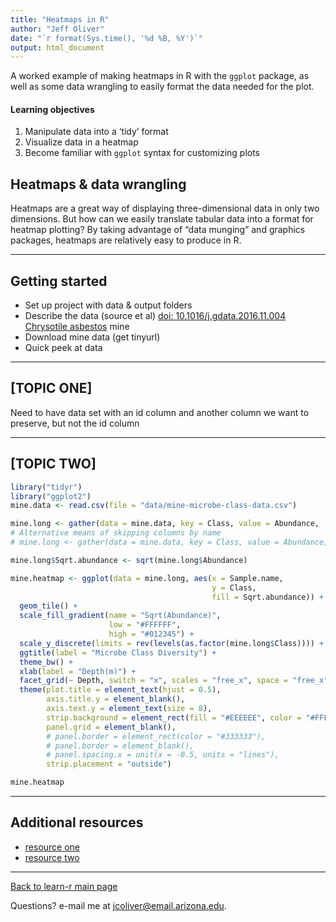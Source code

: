 ```yaml
---
title: "Heatmaps in R"
author: "Jeff Oliver"
date: "`r format(Sys.time(), '%d %B, %Y')`"
output: html_document
---
```


A worked example of making heatmaps in R with the `ggplot` package, as well as some data wrangling to easily format the data needed for the plot.

#### Learning objectives
1. Manipulate data into a 'tidy' format
2. Visualize data in a heatmap
3. Become familiar with `ggplot` syntax for customizing plots

## Heatmaps & data wrangling
Heatmaps are a great way of displaying three-dimensional data in only two dimensions. But how can we easily translate tabular data into a format for heatmap plotting? By taking advantage of "data munging" and graphics packages, heatmaps are relatively easy to produce in R. 

***

## Getting started
+ Set up project with data & output folders
+ Describe the data (source et al) 
[doi: 10.1016/j.gdata.2016.11.004](https://doi.org/10.1016/j.gdata.2016.11.004)
[Chrysotile asbestos](https://en.wikipedia.org/wiki/Chrysotile) mine
+ Download mine data (get tinyurl)
+ Quick peek at data

***

## [TOPIC ONE]
Need to have data set with an id column and another column we want to preserve, but not the id column

***

## [TOPIC TWO]

```r
library("tidyr")
library("ggplot2")
mine.data <- read.csv(file = "data/mine-microbe-class-data.csv")

mine.long <- gather(data = mine.data, key = Class, value = Abundance, -c(1:3))
# Alternative means of skipping columns by name
# mine.long <- gather(data = mine.data, key = Class, value = Abundance, -Site, -Depth, -Sample.name)

mine.long$Sqrt.abundance <- sqrt(mine.long$Abundance)

mine.heatmap <- ggplot(data = mine.long, aes(x = Sample.name,
                                             y = Class,
                                             fill = Sqrt.abundance)) +
  geom_tile() +
  scale_fill_gradient(name = "Sqrt(Abundance)",
                      low = "#FFFFFF",
                      high = "#012345") +
  scale_y_discrete(limits = rev(levels(as.factor(mine.long$Class)))) +
  ggtitle(label = "Microbe Class Diversity") + 
  theme_bw() +
  xlab(label = "Depth(m)") +
  facet_grid(~ Depth, switch = "x", scales = "free_x", space = "free_x") + 
  theme(plot.title = element_text(hjust = 0.5),
        axis.title.y = element_blank(),
        axis.text.y = element_text(size = 8),
        strip.background = element_rect(fill = "#EEEEEE", color = "#FFFFFF"),
        panel.grid = element_blank(),
        # panel.border = element_rect(color = "#333333"),
        # panel.border = element_blank(),
        # panel.spacing.x = unit(x = -0.5, units = "lines"),
        strip.placement = "outside")

mine.heatmap

```

***

## Additional resources

+ [resource one](url-one)
+ [resource two](url-two)

***

<a href="index.html">Back to learn-r main page</a>
  
Questions?  e-mail me at <a href="mailto:jcoliver@email.arizona.edu">jcoliver@email.arizona.edu</a>.